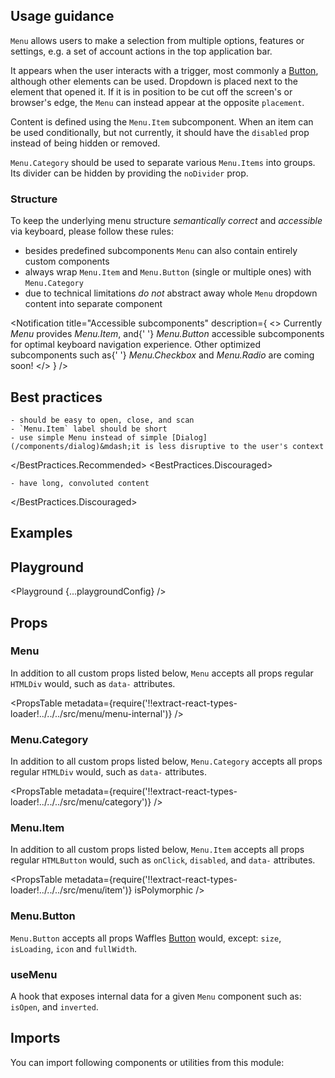


<Layout title="Menu" description="Menu provides a way to display a list of choices on a temporary dropdown.">

## Usage guidance

`Menu` allows users to make a selection from multiple options, features or settings, e.g. a set of account actions in the top application bar.

It appears when the user interacts with a trigger, most commonly a [Button](/components/button), although other elements can be used. Dropdown is placed next to the element that opened it. If it is in position to be cut off the screen's or browser's edge, the `Menu` can instead appear at the opposite `placement`.

Content is defined using the `Menu.Item` subcomponent. When an item can be used conditionally, but not currently, it should have the `disabled` prop instead of being hidden or removed.

`Menu.Category` should be used to separate various `Menu.Items` into groups. Its divider can be hidden by providing the `noDivider` prop.

### Structure

To keep the underlying menu structure _semantically correct_ and _accessible_ via keyboard, please follow these rules:

- besides predefined subcomponents `Menu` can also contain entirely custom components
- always wrap `Menu.Item` and `Menu.Button` (single or multiple ones) with `Menu.Category`
- due to technical limitations _do not_ abstract away whole `Menu` dropdown content into separate component

<Notification
  title="Accessible subcomponents"
  description={
    <>
      Currently <em>Menu</em> provides <em>Menu.Item</em>, and{' '}
      <em>Menu.Button</em> accessible subcomponents for optimal keyboard
      navigation experience. Other optimized subcomponents such as{' '}
      <em>Menu.Checkbox</em> and <em>Menu.Radio</em> are coming soon!
    </>
  }
/>

## Best practices

<BestPractices>
  <BestPractices.Recommended>

    - should be easy to open, close, and scan
    - `Menu.Item` label should be short
    - use simple Menu instead of simple [Dialog](/components/dialog)&mdash;it is less disruptive to the user's context

  </BestPractices.Recommended>
  <BestPractices.Discouraged>

    - have long, convoluted content

  </BestPractices.Discouraged>
</BestPractices>

## Examples

<Example title="Basic usage" path="menu/basic-usage">
  <BasicUsage />
</Example>

<Example title="Advanced usage" path="menu/advanced-usage">
  <AdvancedUsage />
</Example>

<Example title="Placement" path="menu/placement">
  <Placement />
</Example>

<Example title="Inverted" path="menu/inverted" darkPreview>
  <Inverted />
</Example>

## Playground

<Playground {...playgroundConfig} />

## Props

### Menu

In addition to all custom props listed below, `Menu` accepts all props regular `HTMLDiv` would, such as `data-` attributes.

<PropsTable
  metadata={require('!!extract-react-types-loader!../../../src/menu/menu-internal')}
/>

### Menu.Category

In addition to all custom props listed below, `Menu.Category` accepts all props regular `HTMLDiv` would, such as `data-` attributes.

<PropsTable
  metadata={require('!!extract-react-types-loader!../../../src/menu/category')}
/>

### Menu.Item

In addition to all custom props listed below, `Menu.Item` accepts all props regular `HTMLButton` would, such as `onClick`, `disabled`, and `data-` attributes.

<PropsTable
  metadata={require('!!extract-react-types-loader!../../../src/menu/item')}
  isPolymorphic
/>

### Menu.Button

`Menu.Button` accepts all props Waffles [Button](/components/button/#props) would, except: `size`, `isLoading`, `icon` and `fullWidth`.

### useMenu

A hook that exposes internal data for a given `Menu` component such as: `isOpen`, and `inverted`.

## Imports

You can import following components or utilities from this module:

<Imports module={MenuExports} path="@datacamp/waffles/menu" />

</Layout>
